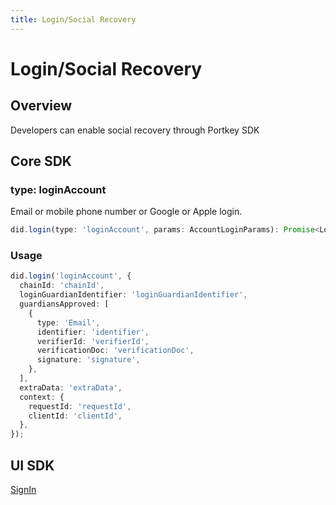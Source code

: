 ```yaml
---
title: Login/Social Recovery
---
```


# Login/Social Recovery

## Overview

Developers can enable social recovery through Portkey SDK

## Core SDK

### type: loginAccount

Email or mobile phone number or Google or Apple login.

```TypeScript
did.login(type: 'loginAccount', params: AccountLoginParams): Promise<LoginResult>;
```

### Usage

```TypeScript
did.login('loginAccount', {
  chainId: 'chainId',
  loginGuardianIdentifier: 'loginGuardianIdentifier',
  guardiansApproved: [
    {
      type: 'Email',
      identifier: 'identifier',
      verifierId: 'verifierId',
      verificationDoc: 'verificationDoc',
      signature: 'signature',
    },
  ],
  extraData: 'extraData',
  context: {
    requestId: 'requestId',
    clientId: 'clientId',
  },
});
```

## UI SDK

[SignIn]('')
